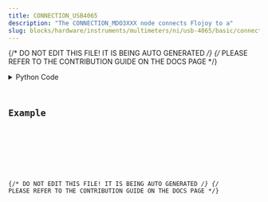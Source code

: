 ```yaml
---
title: CONNECTION_USB4065
description: "The CONNECTION_MDO3XXX node connects Flojoy to a"
slug: blocks/hardware/instruments/multimeters/ni/usb-4065/basic/connection-usb4065
---
```


{/* DO NOT EDIT THIS FILE! IT IS BEING AUTO GENERATED */}
{/* PLEASE REFER TO THE CONTRIBUTION GUIDE ON THE DOCS PAGE */}


<PythonDocsDisplay docstring={docstring} />
<details>
<summary>Python Code</summary>



<Code code={pythonCode} lang="py" wrap theme="dracula" />

[Find this Flojoy Block on GitHub](https://github.com/flojoy-ai/blocks/blob/main/blocks/HARDWARE/INSTRUMENTS/MULTIMETERS/NI/USB_4065/BASIC/CONNECTION_USB4065/CONNECTION_USB4065.py)

</details>

## Example


<GetHelpWidget />


<AppDisplay app={app} blockName="CONNECTION_USB4065" client:visible />


<Example />

{/* DO NOT EDIT THIS FILE! IT IS BEING AUTO GENERATED */}
{/* PLEASE REFER TO THE CONTRIBUTION GUIDE ON THE DOCS PAGE */}
